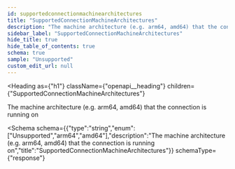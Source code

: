 ```yaml
---
id: supportedconnectionmachinearchitectures
title: "SupportedConnectionMachineArchitectures"
description: "The machine architecture (e.g. arm64, amd64) that the connection is running on"
sidebar_label: "SupportedConnectionMachineArchitectures"
hide_title: true
hide_table_of_contents: true
schema: true
sample: "Unsupported"
custom_edit_url: null
---
```



<Heading
  as={"h1"}
  className={"openapi__heading"}
  children={"SupportedConnectionMachineArchitectures"}
>
</Heading>



The machine architecture (e.g. arm64, amd64) that the connection is running on

<Schema
  schema={{"type":"string","enum":["Unsupported","arm64","amd64"],"description":"The machine architecture (e.g. arm64, amd64) that the connection is running on","title":"SupportedConnectionMachineArchitectures"}}
  schemaType={"response"}
>
  
</Schema>
            